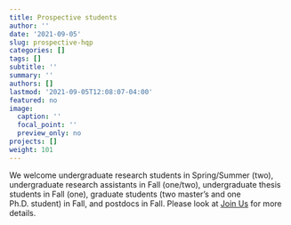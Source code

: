 ```yaml
---
title: Prospective students
author: ''
date: '2021-09-05'
slug: prospective-hqp
categories: []
tags: []
subtitle: ''
summary: ''
authors: []
lastmod: '2021-09-05T12:08:07-04:00'
featured: no
image:
  caption: ''
  focal_point: ''
  preview_only: no
projects: []
weight: 101
---
```


We welcome undergraduate research students in Spring/Summer (two), undergraduate research assistants in Fall (one/two), undergraduate thesis students in Fall (one), graduate students (two master's and one Ph.D. student) in Fall, and postdocs in Fall. Please look at [Join Us](https://pratheepaj.github.io/joinus) for more details.